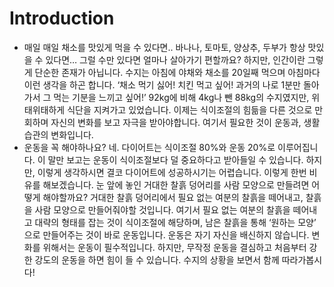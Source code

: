 # Introduction

- 매일 매일 채소를 맛있게 먹을 수 있다면.. 바나나, 토마토, 양상추, 두부가 항상 맛있을 수 있다면… 그럴 수만 있다면 얼마나 살아가기 편할까요? 하지만, 인간이란 그렇게 단순한 존재가 아닙니다. 수지는 아침에 야채와 채소를 20일째 먹으며 아침마다 이런 생각을 하곤 합니다. ‘채소 먹기 싫어! 치킨 먹고 싶어! 과거의 나로 1분만 돌아가서 그 먹는 기분을 느끼고 싶어!’ 92kg에 비해 4kg나 뺀 88kg의 수지였지만, 위태위태하게 식단을 지켜가고 있었습니다. 이제는 식이조절의 힘듦을 다른 것으로 만회하며 자신의 변화를 보고 자극을 받아야합니다. 여기서 필요한 것이 운동과, 생활 습관의 변화입니다.
- 운동을 꼭 해야하나요? 네. 다이어트는 식이조절 80%와 운동 20%로 이루어집니다. 이 말만 보고는 운동이 식이조절보다 덜 중요하다고 받아들일 수 있습니다. 하지만, 이렇게 생각하시면 결코 다이어트에 성공하시기는 어렵습니다. 이렇게 한번 비유를 해보겠습니다. 눈 앞에 놓인 거대한 찰흙 덩어리를 사람 모양으로 만들려면 어떻게 해야할까요? 거대한 찰흙 덩어리에서 필요 없는 여분의 찰흙을 떼어내고, 찰흙을 사람 모양으로 만들어줘야할 것입니다. 여기서 필요 없는 여분의 찰흙을 떼어내고 대략의 형태를 잡는 것이 식이조절에 해당하며, 남은 찰흙을 통해 ‘원하는 모양’ 으로 만들어주는 것이 바로 운동입니다. 운동은 자기 자신을 배신하지 않습니다. 변화를 위해서는 운동이 필수적입니다. 하지만, 무작정 운동을 결심하고 처음부터 강한 강도의 운동을 하면 힘이 들 수 있습니다. 수지의 상황을 보면서 함께 따라가봅시다!
